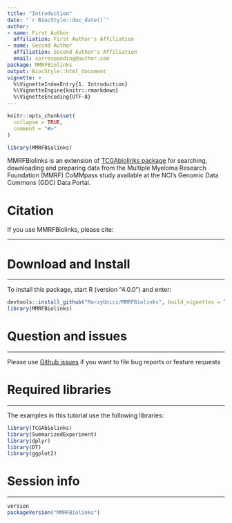 ```yaml
---
title: "Introduction"
date: "`r BiocStyle::doc_date()`"
author:
- name: First Author
  affiliation: First Author's Affiliation
- name: Second Author
  affiliation: Second Author's Affiliation
  email: corresponding@author.com
package: MMRFBiolinks
output: BiocStyle::html_document
vignette: >
  %\VignetteIndexEntry{1. Introduction}
  %\VignetteEngine{knitr::rmarkdown}
  %\VignetteEncoding{UTF-8}
---
```


```r
knitr::opts_chunk$set(
  collapse = TRUE,
  comment = "#>"
)
```

```r
library(MMRFBiolinks)
```
MMRFBiolinks is an extension of [TCGAbiolinks package](https://bioconductor.org/packages/TCGAbiolinks/) 
for searching, downloading and preparing data from the Multiple Myeloma Research Foundation (MMRF) CoMMpass study available at the NCI's Genomic Data Commons (GDC) Data Portal. 



# Citation
If you use MMRFBiolinks, please cite:


<hr>
# Download and Install
<hr>
To install this package, start R (version "4.0.0") and enter: 
```R
devtools::install_github("MarzyUnicz/MMRFBiolinks", build_vignettes = TRUE)
library(MMRFBiolinks)
```

# Question and issues
<hr>
Please use [Github issues](https://github.com/MarzyUnicz/MMRFBiolinks/issues) if you want to file bug reports or feature requests


# Required libraries
<hr>
The examples in this tutorial use the following libraries: 
```r
library(TCGAbiolinks)
library(SummarizedExperiment)
library(dplyr)
library(DT)
library(ggplot2)
```

# Session info
<hr>
```r
version
packageVersion("MMRFBiolinks")
```